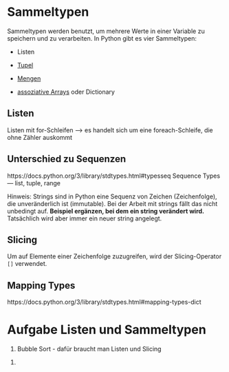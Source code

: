 # Sammeltypen
Sammeltypen werden benutzt, um mehrere Werte in einer Variable zu speichern und zu verarbeiten. In Python gibt es vier Sammeltypen:

  - Listen

  - [Tupel](https://de.wikipedia.org/wiki/Tupel_%28Informatik%29)

  - [Mengen](https://de.wikipedia.org/wiki/Menge_%28Datenstruktur%29)

  - [assoziative Arrays](https://de.wikipedia.org/wiki/Zuordnungstabelle_%28Datenstruktur%29) oder Dictionary

  
## Listen

Listen mit for-Schleifen --> es handelt sich um eine foreach-Schleife, die ohne Zähler auskommt


## Unterschied zu Sequenzen
https://docs.python.org/3/library/stdtypes.html#typesseq
Sequence Types — list, tuple, range

Hinweis: Strings sind in Python eine Sequenz von Zeichen (Zeichenfolge), die unveränderlich ist (immutable). Bei der Arbeit mit strings fällt das nicht unbedingt auf. **Beispiel ergänzen, bei dem ein string verändert wird.** Tatsächlich wird aber immer ein neuer string angelegt.
  
## Slicing
Um auf Elemente einer Zeichenfolge zuzugreifen, wird der Slicing-Operator `[]` verwendet. 

## Mapping Types
https://docs.python.org/3/library/stdtypes.html#mapping-types-dict

# Aufgabe Listen und Sammeltypen
1. Bubble Sort - dafür braucht man Listen und Slicing 

(@Arnold-2023-schleifen-abzweigungen)